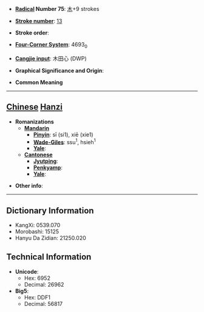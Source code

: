 * '''[[Wiktionary:Chinese radical index| Radical]] Number 75''': [[Wiktionary:Chinese radical index 木|木]]+9 strokes

* '''[[Wiktionary:Chinese total strokes index|Stroke number]]''': [[Wiktionary:Chinese total strokes index 13|13]]

* '''Stroke order''': 

* '''[[Wiktionary:Chinese four corner index|Four-Corner System]]''': 4693<sub>0</sub>

* '''[[Wiktionary:Chinese Cangjie index|Cangjie input]]''': 木田心 (DWP)

* '''Graphical Significance and Origin''': 

* '''Common Meaning'''

----

== [[Chinese]] [[Hanzi]] ==

* '''Romanizations'''
** '''[[Mandarin]]'''
*** '''[[Pinyin]]''': sī (si1), xiē (xie1)
*** '''[[Wade-Giles]]''': ssu<sup>1</sup>, hsieh<sup>1</sup>
*** '''[[Yale]]''': 
** '''[[Cantonese]]'''
*** '''[[Jyutping]]''':
*** '''[[Penkyamp]]''': 
*** '''[[Yale]]''': 

* '''Other info''': 

----

== Dictionary Information ==

* KangXi: 0539.070
* Morobashi: 15125
* Hanyu Da Zidian: 21250.020

== Technical Information ==

* '''Unicode''':
** Hex: 6952
** Decimal: 26962
* '''Big5''':
** Hex: DDF1
** Decimal: 56817